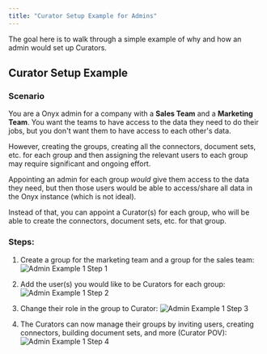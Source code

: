 ```yaml
---
title: "Curator Setup Example for Admins"
---
```


The goal here is to walk through a simple example of why and how an admin would set up Curators.

## Curator Setup Example

### Scenario

You are a Onyx admin for a company with a **Sales Team** and a **Marketing Team**. You want the teams to have access to the data they need to do their jobs, but you don't want them to have access to each other's data.

However, creating the groups, creating all the connectors, document sets, etc. for each group and then assigning the relevant users to each group may require significant and ongoing effort.

Appointing an admin for each group _would_ give them access to the data they need, but then those users would be able to access/share all data in the Onyx instance (which is not ideal).

Instead of that, you can appoint a Curator(s) for each group, who will be able to create the connectors, document sets, etc. for that group.

### Steps:

1. Create a group for the marketing team and a group for the sales team:
   ![Admin Example 1 Step 1](../../images/curator/admin_example_1_step_1.gif)

2. Add the user(s) you would like to be Curators for each group:
   ![Admin Example 1 Step 2](../../images/curator/admin_example_1_step_2.gif)

3. Change their role in the group to Curator:
   ![Admin Example 1 Step 3](../../images/curator/admin_example_1_step_3.gif)

4. The Curators can now manage their groups by inviting users, creating connectors, building document sets, and more (Curator POV):
   ![Admin Example 1 Step 4](../../images/curator/admin_example_1_step_4.gif)
